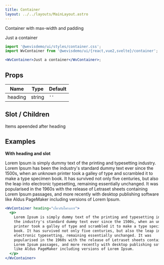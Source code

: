 ```yaml
---
title: Container
layout: ../../layouts/MainLayout.astro
---
```



Container with max-width and padding

<div class="not-prose component-preview">
<WvContainer>Just a container</WvContainer>
</div>

```jsx
import '@wevisdemo/ui/styles/container.css';
import WvContainer from '@wevisdemo/ui/{react,vue2,svelte}/container';

<WvContainer>Just a container</WvContainer>;
```

## Props

| Name    | Type   | Default |
| ------- | ------ | ------- |
| heading | string | `''`    |

## Slot / Children

Items apeended after heading

## Examples

**With heading and slot**

<div class="not-prose component-preview">
<WvContainer heading="เกี่ยวกับโครงการ">
<p>
Lorem Ipsum is simply dummy text of the printing and typesetting industry. Lorem Ipsum has been
the industry's standard dummy text ever since the 1500s, when an unknown
printer took a galley of type and scrambled it to make a type specimen
book. It has survived not only five centuries, but also the leap into
electronic typesetting, remaining essentially unchanged. It was
popularised in the 1960s with the release of Letraset sheets containing
Lorem Ipsum passages, and more recently with desktop publishing software
like Aldus PageMaker including versions of Lorem Ipsum.
</p>
</WvContainer>
</div>

```jsx
<WvContainer heading="เกี่ยวกับโครงการ">
  <p>
    Lorem Ipsum is simply dummy text of the printing and typesetting industry. Lorem Ipsum has been
    the industry's standard dummy text ever since the 1500s, when an unknown
    printer took a galley of type and scrambled it to make a type specimen
    book. It has survived not only five centuries, but also the leap into
    electronic typesetting, remaining essentially unchanged. It was
    popularised in the 1960s with the release of Letraset sheets containing
    Lorem Ipsum passages, and more recently with desktop publishing software
    like Aldus PageMaker including versions of Lorem Ipsum.
  </p>
</WvContainer>
```
